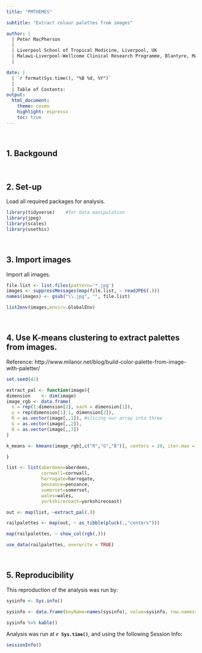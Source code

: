 ```yaml
---
title: "PMTHEMES"

subtitle: "Extract colour palettes from images"

author: |
  | Peter MacPherson
  |
  | Liverpool School of Tropical Medicine, Liverpool, UK
  | Malawi-Liverpool-Wellcome Clinical Research Programme, Blantyre, Malawi
  |

date: | 
  | `r format(Sys.time(), "%B %d, %Y")`
  |
  | Table of Contents:
output: 
  html_document:
    theme: cosmo
    highlight: espresso
    toc: true
---
```


<br>

## 1. Backgound


<br>

## 2. Set-up

Load all required packages for analysis.

```r
library(tidyverse)    #for data manipulation
library(jpeg)
library(scales)
library(usethis)

```

<br>

## 3. Import images

Import all images.

```r
file.list <- list.files(pattern='*.jpg')
images <- suppressMessages(map(file.list, ~ readJPEG(.)))
names(images) <- gsub("\\.jpg", "", file.list)

list2env(images,envir=.GlobalEnv)

```

<br>

## 4. Use K-means clustering to extract palettes from images.

Reference: http://www.milanor.net/blog/build-color-palette-from-image-with-paletter/

```r
set.seed(42)

extract_pal <- function(image){
dimension    <- dim(image)
image_rgb <- data.frame(
  x = rep(1:dimension[2], each = dimension[1]),
  y = rep(dimension[1]:1, dimension[2]),
  R = as.vector(image[,,1]), #slicing our array into three
  G = as.vector(image[,,2]),
  B = as.vector(image[,,3])
)

k_means <- kmeans(image_rgb[,c("R","G","B")], centers = 20, iter.max = 30)

}

list <- list(aberdeen=aberdeen, 
             cornwall=cornwall, 
             harrogate=harrogate, 
             penzance=penzance,
             somerset=somerset, 
             wales=wales, 
             yorkshirecoast=yorkshirecoast)

out <- map(list, ~extract_pal(.))

railpalettes <- map(out, ~ as_tibble(pluck(.,"centers")))

map(railpalettes, ~ show_col(rgb(.)))

use_data(railpalettes, overwrite = TRUE)

```


<br>

## 5. Reproducibility

This reproduction of the analysis was run by: 

```r

sysinfo <- Sys.info()

sysinfo <- data.frame(keyName=names(sysinfo), value=sysinfo, row.names=NULL)

sysinfo %>% kable()
```

Analysis was run at **`r Sys.time()`**, and using the following Session Info:

```r
sessionInfo()
```
